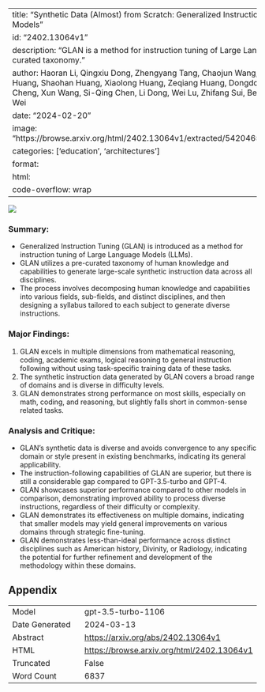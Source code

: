 
---
title: "Synthetic Data (Almost) from Scratch: Generalized Instruction Tuning for Language Models"
id: "2402.13064v1"
description: "GLAN is a method for instruction tuning of Large Language Models using a pre-curated taxonomy."
author: Haoran Li, Qingxiu Dong, Zhengyang Tang, Chaojun Wang, Xingxing Zhang, Haoyang Huang, Shaohan Huang, Xiaolong Huang, Zeqiang Huang, Dongdong Zhang, Yuxian Gu, Xin Cheng, Xun Wang, Si-Qing Chen, Li Dong, Wei Lu, Zhifang Sui, Benyou Wang, Wai Lam, Furu Wei
date: "2024-02-20"
image: "https://browse.arxiv.org/html/2402.13064v1/extracted/5420465/images/glan_cmp_v4.png"
categories: ['education', 'architectures']
format:
  html:
    code-overflow: wrap
---

![](https://browse.arxiv.org/html/2402.13064v1/extracted/5420465/images/glan_cmp_v4.png)

### **Summary:**
- Generalized Instruction Tuning (GLAN) is introduced as a method for instruction tuning of Large Language Models (LLMs).
- GLAN utilizes a pre-curated taxonomy of human knowledge and capabilities to generate large-scale synthetic instruction data across all disciplines.
- The process involves decomposing human knowledge and capabilities into various fields, sub-fields, and distinct disciplines, and then designing a syllabus tailored to each subject to generate diverse instructions.

### **Major Findings:**
1. GLAN excels in multiple dimensions from mathematical reasoning, coding, academic exams, logical reasoning to general instruction following without using task-specific training data of these tasks.
2. The synthetic instruction data generated by GLAN covers a broad range of domains and is diverse in difficulty levels.
3. GLAN demonstrates strong performance on most skills, especially on math, coding, and reasoning, but slightly falls short in common-sense related tasks.

### **Analysis and Critique:**
- GLAN's synthetic data is diverse and avoids convergence to any specific domain or style present in existing benchmarks, indicating its general applicability.
- The instruction-following capabilities of GLAN are superior, but there is still a considerable gap compared to GPT-3.5-turbo and GPT-4.
- GLAN showcases superior performance compared to other models in comparison, demonstrating improved ability to process diverse instructions, regardless of their difficulty or complexity.
- GLAN demonstrates its effectiveness on multiple domains, indicating that smaller models may yield general improvements on various domains through strategic fine-tuning.
- GLAN demonstrates less-than-ideal performance across distinct disciplines such as American history, Divinity, or Radiology, indicating the potential for further refinement and development of the methodology within these domains.

## Appendix

|          |          |
|----------|----------|
| Model     | gpt-3.5-turbo-1106       |
| Date Generated     | 2024-03-13       |
| Abstract | [https://arxiv.org/abs/2402.13064v1](https://arxiv.org/abs/2402.13064v1)        |
| HTML     | [https://browse.arxiv.org/html/2402.13064v1](https://browse.arxiv.org/html/2402.13064v1)       |
| Truncated       | False       |
| Word Count       | 6837       |